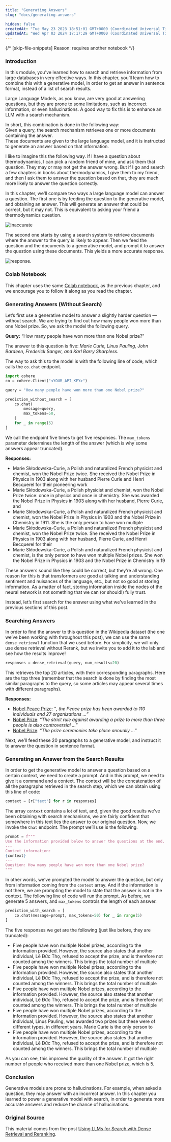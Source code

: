 ```yaml
---
title: "Generating Answers"
slug: "docs/generating-answers"

hidden: false
createdAt: "Tue May 23 2023 18:51:01 GMT+0000 (Coordinated Universal Time)"
updatedAt: "Wed Apr 03 2024 17:17:29 GMT+0000 (Coordinated Universal Time)"
---
```

{/* [skip-file-snippets] Reason: requires another notebook */}
### Introduction

In this module, you’ve learned how to search and retrieve information from large databases in very effective ways. In this chapter, you’ll learn how to combine this with a generative model, in order to get an answer in sentence format, instead of a list of search results.

Large Language Models, as you know, are very good at answering questions, but they are prone to some limitations, such as incorrect information, or even hallucinations. A good way to fix this is to enhance an LLM with a search mechanism.

In short, this combination is done in the following way:  
Given a query, the search mechanism retrieves one or more documents containing the answer.  
These documents are given to the large language model, and it is instructed to generate an answer based on that information.

I like to imagine this the following way. If I have a question about thermodynamics, I can pick a random friend of mine, and ask them that question. They may or may not get the answer wrong. But if I go and search a few chapters in books about thermodynamics, I give them to my friend, and then I ask them to answer the question based on that, they are much more likely to answer the question correctly.

In this chapter, we'll compare two ways a large language model can answer a question. The first one is by feeding the question to the generative model, and obtaining an answer. This will generate an answer that could be correct, but it may not. This is equivalent to asking your friend a thermodynamics question.

<img src='../../../assets/images/ff13d15-image.png' alt='inaccurate' />


The second one starts by using a search system to retrieve documents where the answer to the query is likely to appear. Then we feed the question and the documents to a generative model, and prompt it to answer the question using these documents. This yields a more accurate response.

<img src='../../../assets/images/7f6deb5-image.png' alt='response.' />


### Colab Notebook

This chapter uses the same [Colab notebook](https://colab.research.google.com/github/cohere-ai/cohere-developer-experience/blob/main/notebooks/llmu/End_To_End_Wikipedia_Search.ipynb), as the previous chapter, and we encourage you to follow it along as you read the chapter.

### Generating Answers (Without Search)

Let’s first use a generative model to answer a slightly harder question — without search. We are trying to find out how many people won more than one Nobel prize. So, we ask the model the following query.

**Query:** “How many people have won more than one Nobel prize?”

The answer to this question is five: _Marie Curie, Linus Pauling, John Bardeen, Frederick Sanger, and Karl Barry Sharpless_.

The way to ask this to the model is with the following line of code, which calls the `co.chat` endpoint.

```python PYTHON
import cohere 
co = cohere.Client("<YOUR_API_KEY>")

query = "How many people have won more than one Nobel prize?"

prediction_without_search = [
    co.chat(
        message=query,
        max_tokens=50,
    )
    for _ in range(5)
]
```

We call the endpoint five times to get five responses. The `max_tokens` parameter determines the length of the answer (which is why some answers appear truncated).

**Responses:**

- Marie Skłodowska-Curie, a Polish and naturalized French physicist and chemist, won the Nobel Prize twice. She received the Nobel Prize in Physics in 1903 along with her husband Pierre Curie and Henri Becquerel for their pioneering work
- Marie Skłodowska-Curie, a Polish physicist and chemist, won the Nobel Prize twice: once in physics and once in chemistry. She was awarded the Nobel Prize in Physics in 1903 along with her husband, Pierre Curie, and
- Marie Skłodowska-Curie, a Polish and naturalized French physicist and chemist, won the Nobel Prize in Physics in 1903 and the Nobel Prize in Chemistry in 1911. She is the only person to have won multiple
- Marie Skłodowska-Curie, a Polish and naturalized French physicist and chemist, won the Nobel Prize twice. She received the Nobel Prize in Physics in 1903 along with her husband, Pierre Curie, and Henri Becquerel for their
- Marie Skłodowska-Curie, a Polish and naturalized French physicist and chemist, is the only person to have won multiple Nobel prizes. She won the Nobel Prize in Physics in 1903 and the Nobel Prize in Chemistry in 19

These answers sound like they could be correct, but they’re all wrong. One reason for this is that transformers are good at talking and understanding sentiment and nuisances of the language, etc., but not so good at storing information. As a matter of fact, storing information inside the nodes of the neural network is not something that we can (or should!) fully trust.

Instead, let’s first search for the answer using what we’ve learned in the previous sections of this post.

### Searching Answers

In order to find the answer to this question in the Wikipedia dataset (the one we’ve been working with throughout this post), we can use the same `dense_retrieval` function that we used before. For simplicity, we will only use dense retrieval without Rerank, but we invite you to add it to the lab and see how the results improve!

```python PYTHON
responses = dense_retrieval(query, num_results=20)
```

This retrieves the top 20 articles, with their corresponding paragraphs. Here are the top three (remember that the search is done by finding the most similar paragraphs to the query, so some articles may appear several times with different paragraphs).

**Responses:**

- [Nobel Peace Prize](https://en.wikipedia.org/wiki?curid=26230922): “_, the Peace prize has been awarded to 110 individuals and 27 organizations …_”
- [Nobel Prize](https://en.wikipedia.org/wiki?curid=21201): “_The strict rule against awarding a prize to more than three people is also controversial …_”
- [Nobel Prize](https://en.wikipedia.org/wiki?curid=21201): “_The prize ceremonies take place annually …_”

Next, we’ll feed these 20 paragraphs to a generative model, and instruct it to answer the question in sentence format.

### Generating an Answer from the Search Results

In order to get the generative model to answer a question based on a certain context, we need to create a prompt. And in this prompt, we need to give it a command and a context. The context will be the concatenation of all the paragraphs retrieved in the search step, which we can obtain using this line of code:

```python PYTHON
context = [r["text"] for r in responses]
```

The array `context` contains a lot of text, and, given the good results we’ve been obtaining with search mechanisms, we are fairly confident that somewhere in this text lies the answer to our original question. Now, we invoke the `Chat` endpoint. The prompt we’ll use is the following.

```python PYTHON
prompt = f"""
Use the information provided below to answer the questions at the end. If the answer to the question is not contained in the provided information, say "The answer is not in the context".
---
Context information:
{context}
---
Question: How many people have won more than one Nobel prize?
"""
```

In other words, we’ve prompted the model to answer the question, but only from information coming from the `context` array. And if the information is not there, we are prompting the model to state that the answer is not in the context. The following line of code will run the prompt. As before, we generate 5 answers, and `max_tokens` controls the length of each answer.

```python PYTHON
prediction_with_search = [
    co.chat(message=prompt, max_tokens=50) for _ in range(5)
]
```

The five responses we get are the following (just like before, they are truncated):

- Five people have won multiple Nobel prizes, according to the information provided. However, the source also states that another individual, Lê Đức Thọ, refused to accept the prize, and is therefore not counted among the winners. This brings the total number of multiple
- Five people have won multiple Nobel prizes, according to the information provided. However, the source also states that another individual, Lê Đức Thọ, refused to accept the prize, and is therefore not counted among the winners. This brings the total number of multiple
- Five people have won multiple Nobel prizes, according to the information provided. However, the source also states that another individual, Lê Đức Thọ, refused to accept the prize, and is therefore not counted among the winners. This brings the total number of multiple
- Five people have won multiple Nobel prizes, according to the information provided. However, the source also states that another individual, Linus Pauling, was awarded two prizes but these were of different types, in different years. Marie Curie is the only person to
- Five people have won multiple Nobel prizes, according to the information provided. However, the source also states that another individual, Lê Đức Thọ, refused to accept the prize, and is therefore not counted among the winners. This brings the total number of multiple

As you can see, this improved the quality of the answer. It got the right number of people who received more than one Nobel prize, which is 5.

### Conclusion

Generative models are prone to hallucinations. For example, when asked a question, they may answer with an incorrect answer. In this chapter you learned to power a generative model with search, in order to generate more accurate answers and reduce the chance of hallucinations.

### Original Source

This material comes from the post [Using LLMs for Search with Dense Retrieval and Reranking](https://txt.cohere.com/using-llms-for-search/).
